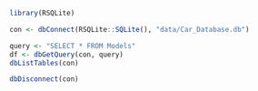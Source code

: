 ```r
library(RSQLite)

con <- dbConnect(RSQLite::SQLite(), "data/Car_Database.db")

query <- "SELECT * FROM Models"
df <- dbGetQuery(con, query)
dbListTables(con)
```

```r
dbDisconnect(con)
```
